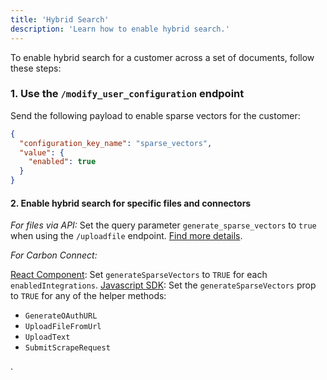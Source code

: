```yaml
---
title: 'Hybrid Search'
description: 'Learn how to enable hybrid search.'
---
```


To enable hybrid search for a customer across a set of documents, follow these steps:

### 1. Use the `/modify_user_configuration` endpoint

Send the following payload to enable sparse vectors for the customer:

```json
{
  "configuration_key_name": "sparse_vectors",
  "value": {
    "enabled": true
  }
}
```

#### 2. Enable hybrid search for specific files and connectors

_*For files via API:*_ Set the query parameter `generate_sparse_vectors` to `true` when using the `/uploadfile` endpoint. [Find more details](/api-reference/endpoint/files/create-upload-file).

_*For Carbon Connect:*_ 

[React Component](/react-component): Set `generateSparseVectors` to `TRUE` for each `enabledIntegrations`.
[Javascript SDK](/js-sdk): Set the `generateSparseVectors` prop to `TRUE` for any of the helper methods:
- `GenerateOAuthURL`
- `UploadFileFromUrl`
- `UploadText`
- `SubmitScrapeRequest`

.